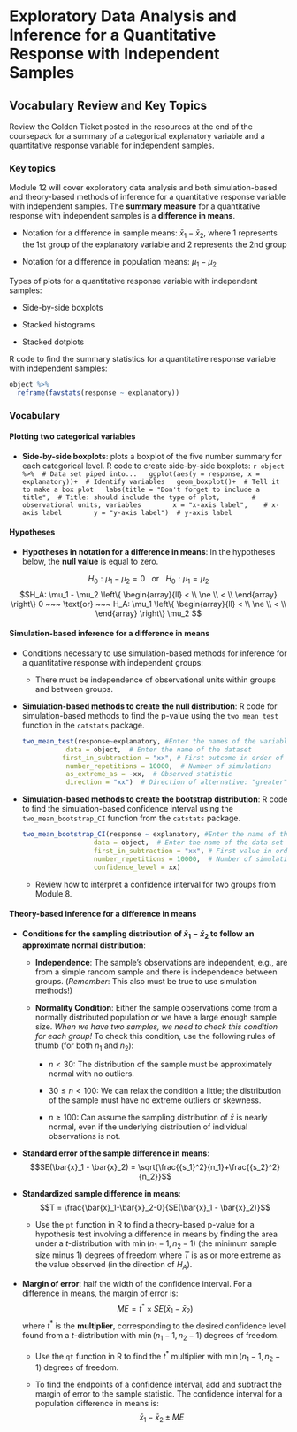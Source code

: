# Exploratory Data Analysis and Inference for a Quantitative Response with Independent Samples

## Vocabulary Review and Key Topics

Review the Golden Ticket posted in the resources at the end of the coursepack for a summary of a categorical explanatory variable and a quantitative response variable for independent samples.  

### Key topics

Module 12 will cover exploratory data analysis and both simulation-based and theory-based methods of inference for a quantitative response variable with independent samples. The **summary measure** for a quantitative response with independent samples is a **difference in means**. 

* Notation for a difference in sample means: $\bar{x}_1 - \bar{x}_2$, where 1 represents the 1st group of the explanatory variable and 2 represents the 2nd group

* Notation for a difference in population means: $\mu_1 - \mu_2$

Types of plots for a quantitative response variable with independent samples:

* Side-by-side boxplots

* Stacked histograms

* Stacked dotplots

R code to find the summary statistics for a quantitative response variable with independent samples:
```r
object %>%
  reframe(favstats(response ~ explanatory))
```


### Vocabulary

#### Plotting two categorical variables {-}

* **Side-by-side boxplots**: plots a boxplot of the five number summary for each categorical level. R code to create side-by-side boxplots:
    ```r
object %>%  # Data set piped into...
  ggplot(aes(y = response, x = explanatory))+  # Identify variables
  geom_boxplot()+  # Tell it to make a box plot
  labs(title = "Don't forget to include a title",  # Title: should include the type of plot,
       # observational units, variables
       x = "x-axis label",    # x-axis label
       y = "y-axis label")  # y-axis label
    ```


\vspace{1mm}

#### Hypotheses {-}

* **Hypotheses in notation for a difference in means**: In the hypotheses below, the **null value** is equal to zero.

$$H_0: \mu_1 - \mu_2 = 0 ~~~ \text{or}~~~ H_0: \mu_1 = \mu_2 $$
$$H_A: \mu_1 - \mu_2 \left\{
\begin{array}{ll}
< \\
\ne \\
< \\
\end{array}
\right\}
0 
~~~ \text{or} ~~~ H_A:
\mu_1 \left\{
\begin{array}{ll}
< \\
\ne \\
< \\
\end{array}
\right\}
\mu_2 $$

#### Simulation-based inference for a difference in means {-}

* Conditions necessary to use simulation-based methods for inference for a quantitative response with independent groups:

    * There must be independence of observational units within groups and between groups.

* **Simulation-based methods to create the null distribution**: R code for simulation-based methods to find the p-value using the `two_mean_test` function in the `catstats` package.

    ```r
two_mean_test(response~explanatory, #Enter the names of the variables 
               data = object,  # Enter the name of the dataset
              first_in_subtraction = "xx", # First outcome in order of subtraction 
               number_repetitions = 10000,  # Number of simulations 
               as_extreme_as = -xx,  # Observed statistic 
               direction = "xx")  # Direction of alternative: "greater", "less", or "two-sided"
    ```


* **Simulation-based methods to create the bootstrap distribution**: R code to find the simulation-based confidence interval using the `two_mean_bootstrap_CI` function from the `catstats` package.

    ```r
two_mean_bootstrap_CI(response ~ explanatory, #Enter the name of the variables
                      data = object,  # Enter the name of the data set
                      first_in_subtraction = "xx", # First value in order of subtraction
                      number_repetitions = 10000,  # Number of simulations
                      confidence_level = xx)
    ```

    * Review how to interpret a confidence interval for two groups from Module 8.

#### Theory-based inference for a difference in means {-}

* **Conditions for the sampling distribution of $\bar{x}_1 - \bar{x}_2$ to follow an approximate normal distribution**:

    * **Independence**: The sample’s observations are independent, e.g., are from a simple random sample and there is independence between groups. (*Remember*: This also must be true to use simulation methods!)

     * **Normality Condition**: Either the sample observations come from a normally distributed population or we have a large enough sample size.  _When we have two samples, we need to check this condition for each group!_ To check this condition, use the following rules of thumb (for both $n_1$ and $n_2$):
     
         - $n < 30$: The distribution of the sample must be approximately normal with no outliers.
         
         - $30 \le n < 100$: We can relax the condition a little; the distribution of the sample must have no extreme outliers or skewness.
         
         - $n \ge 100$: Can assume the sampling distribution of $\bar{x}$ is nearly normal, even if the underlying distribution of individual observations is not.
         
* **Standard error of the sample difference in means**:
$$SE(\bar{x}_1 - \bar{x}_2) = \sqrt{\frac{{s_1}^2}{n_1}+\frac{{s_2}^2}{n_2}}$$

* **Standardized sample difference in means**:
$$T = \frac{\bar{x}_1-\bar{x}_2-0}{SE(\bar{x}_1 - \bar{x}_2)}$$
    * Use the `pt` function in R to find a theory-based p-value for a hypothesis test involving a difference in means by finding the area under a $t$-distribution with $\min(n_1-1, n_2-1)$ (the minimum sample size minus 1) degrees of freedom where $T$ is as or more extreme as the value observed (in the direction of $H_A$).

* **Margin of error**: half the width of the confidence interval. For a difference in means, the margin of error is:
$$ME = t^* \times SE(\bar{x}_1 - \bar{x}_2)$$
where $t^*$ is the **multiplier**, corresponding to the desired confidence level found from a $t$-distribution with $\min(n_1-1, n_2-1)$ degrees of freedom. 

    * Use the `qt` function in R to find the $t^*$ multiplier with $\min(n_1-1, n_2-1)$ degrees of freedom.

    * To find the endpoints of a confidence interval, add and subtract the margin of error to the sample statistic. The confidence interval for a population difference in means is:
    $$\bar{x}_1 - \bar{x}_2 \pm ME$$



\newpage